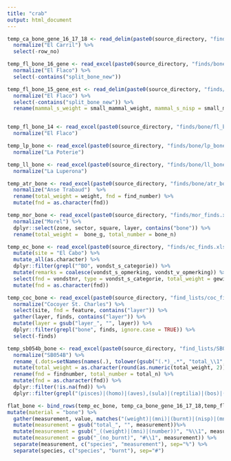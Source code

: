 ```yaml
---
title: "crab"
output: html_document
---
```


```r

temp_ca_bone_gene_16_17_18 <- read_delim(paste0(source_directory, "finds/bone/ca_bone_16_17_18_added_missing.csv") , delim = ";", col_types = cols(.default = "c")) %>% 
  normalize("El Carril") %>%
  select(-row_no)

temp_fl_bone_16_gene <- read_excel(paste0(source_directory, "finds/bone/fl_bone_16_gene.xlsx"), col_types = "text") %>% 
  normalize("El Flaco") %>%
  select(-contains("split_bone_new"))

temp_fl_bone_15_gene_est <- read_delim(paste0(source_directory, "finds/bone/fl_bone_15_nisp_estimations.csv"), delim = ";") %>% 
  normalize("El Flaco") %>%
  select(-contains("split_bone_new")) %>%
  rename(mammal_s_weight = small_mammal_weight, mammal_s_nisp = small_mammal_nisp)


temp_fl_bone_14 <- read_excel(paste0(source_directory, "finds/bone/fl_bone_14.xlsx"), col_types = "text") %>% 
  normalize("El Flaco")  

temp_lp_bone <- read_excel(paste0(source_directory, "finds/bone/lp_bone.xlsx"), col_types = "text") %>% 
  normalize("La Poterie")  

temp_ll_bone <- read_excel(paste0(source_directory, "finds/bone/ll_bone_fauna.xlsx"), col_types = "text") %>% 
  normalize("La Luperona")  

temp_atr_bone <- read_excel(paste0(source_directory, "finds/bone/atr_bone.xlsx"), col_types = "text") %>% 
  normalize("Anse Trabaud")  %>%
  rename(total_weight = weight, fnd = find_number) %>%
  mutate(fnd = as.character(fnd))

temp_mor_bone <- read_excel(paste0(source_directory, "finds/mor_finds.xls")) %>%
  normalize("Morel") %>%
  dplyr::select(zone, sector, square, layer, contains("bone")) %>%
  rename(total_weight =  bone_g, total_number = bone_n)

temp_ec_bone <- read_excel(paste0(source_directory, "finds/ec_finds.xlsx")) %>%
  mutate(site = "El Cabo") %>%
  mutate_all(as.character) %>%
  dplyr::filter(grepl("^BO", vondst_s_categorie)) %>%
  mutate(remarks = coalesce(vondst_s_opmerking, vondst_v_opmerking)) %>%
  select(fnd = vondstnr, type = vondst_s_categorie, total_weight = gewicht, total_number = aantal, remarks) %>%
  mutate(fnd = as.character(fnd))

temp_coc_bone <- read_excel(paste0(source_directory, "find_lists/coc_find_list.xls")) %>%
  normalize("Cocoyer St. Charles") %>%
  select(site, fnd = feature, contains("layer")) %>%
  gather(layer, finds, contains("layer")) %>%
  mutate(layer = gsub("layer_", "", layer)) %>%
  dplyr::filter(grepl("bone", finds, ignore.case = TRUE)) %>%
  select(-finds)

temp_sb054b_bone <- read_excel(paste0(source_directory, "find_lists/SB054B_fauna_findlist.xlsx"), sheet = 2) %>%
  normalize("SB054B") %>%
  rename_(.dots=setNames(names(.), tolower(gsub("(.*)_.*", "total_\\1", names(.))))) %>%
  mutate(total_weight = as.character(round(as.numeric(total_weight, 2)))) %>%
  rename(fnd = findnumber, total_number = total_n) %>%
  mutate(fnd = as.character(fnd)) %>%
  dplyr::filter(!is.na(fnd)) %>%
  dplyr::filter(grepl("(pisces)|(homo)|(aves),(sula)|(reptilia)|(bos)|(mammalia)", species, ignore.case=TRUE))


```

```r

flat_bone <- bind_rows(temp_ec_bone, temp_ca_bone_gene_16_17_18,temp_fl_bone_16_gene, temp_fl_bone_14, temp_fl_bone_15_gene_est, temp_lp_bone, temp_ll_bone, temp_mor_bone, temp_atr_bone, temp_sb054b_bone) %>%
mutate(material = "bone") %>%
  gather(measurement, value, matches("(weight)|(mni)|(burnt)|(nisp)|(mni)|(total)|(number)")) %>%
  mutate(measurement = gsub("total_", "", measurement))%>%
  mutate(measurement = gsub("_((weight)|(mni)|(number))", "%\\1", measurement)) %>%
  mutate(measurement = gsub("_(no_burnt)", "#\\1", measurement)) %>%
  separate(measurement, c("species", "measurement"), sep="%") %>%
  separate(species, c("species", "burnt"), sep="#") 

```
